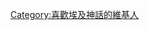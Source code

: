 {{Userbox
  |border-c = #000000
  |border-s = 1
  |id-c     = #FFFFFF
  |id-s     = 12
  |id-fc    = #000000
  |info-c   = #decd87
  |info-s   = 10
  |info-fc  = #000000
  |id       = [[File:Eye of Horus bw.svg|50px]]
  |info     = 這個用戶喜歡'''[[埃及神話]]'''。
}}

[[Category:喜歡埃及神話的維基人]]
